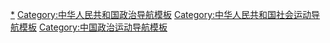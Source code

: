 [[Category:中华人民共和国政治运动|*]]
[[Category:中华人民共和国政治导航模板|Category:中华人民共和国政治导航模板]]
[[Category:中华人民共和国社会运动导航模板|Category:中华人民共和国社会运动导航模板]]
[[Category:中国政治运动导航模板|Category:中国政治运动导航模板]]